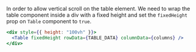 In order to allow vertical scroll on the table element. We need to wrap the table component inside a div with a fixed height and set the `fixedHeight` prop on `Table` component to `true`.

```jsx
<div style={{ height: "100vh" }}>
  <Table fixedHeight rowData={TABLE_DATA} columnData={columns} />
</div>
```